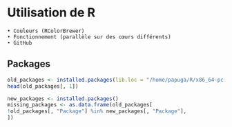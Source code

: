 # Utilisation de R
    • Couleurs (RColorBrewer)
    • Fonctionnement (parallèle sur des cœurs différents)
    • GitHub


## Packages

```r
old_packages <- installed.packages(lib.loc = "/home/papuga/R/x86_64-pc-linux-gnu-library/3.6/")
head(old_packages[, 1])

new_packages <- installed.packages()
missing_packages <- as.data.frame(old_packages[
!old_packages[, "Package"] %in% new_packages[, "Package"],
])


```

